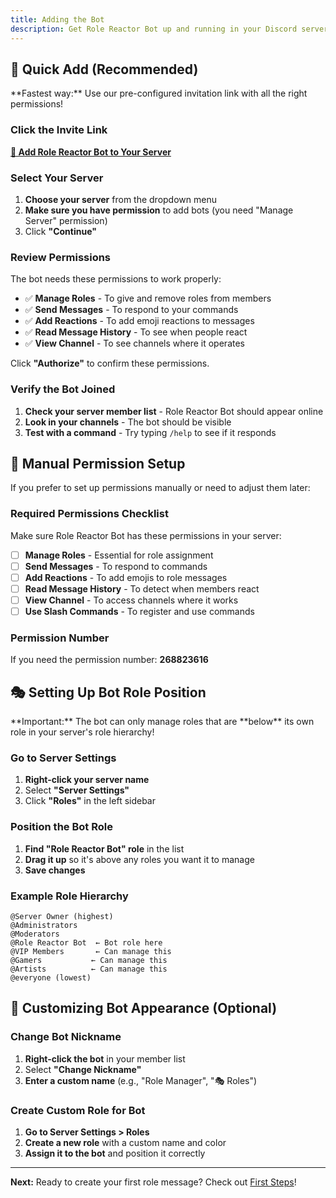 ```yaml
---
title: Adding the Bot
description: Get Role Reactor Bot up and running in your Discord server in just a few clicks
---
```



## 🎯 Quick Add (Recommended)

<Callout type="info">
**Fastest way:** Use our pre-configured invitation link with all the right permissions!
</Callout>

<Steps>
<Step>

### Click the Invite Link

[**🤖 Add Role Reactor Bot to Your Server**](https://discord.com/api/oauth2/authorize?client_id=YOUR_CLIENT_ID&permissions=268823616&scope=bot%20applications.commands)

</Step>
<Step>

### Select Your Server

1. **Choose your server** from the dropdown menu
2. **Make sure you have permission** to add bots (you need "Manage Server" permission)
3. Click **"Continue"**

</Step>
<Step>

### Review Permissions

The bot needs these permissions to work properly:

- ✅ **Manage Roles** - To give and remove roles from members
- ✅ **Send Messages** - To respond to your commands
- ✅ **Add Reactions** - To add emoji reactions to messages
- ✅ **Read Message History** - To see when people react
- ✅ **View Channel** - To see channels where it operates

Click **"Authorize"** to confirm these permissions.

</Step>
<Step>

### Verify the Bot Joined

1. **Check your server member list** - Role Reactor Bot should appear online
2. **Look in your channels** - The bot should be visible
3. **Test with a command** - Try typing `/help` to see if it responds

</Step>
</Steps>

## 🔧 Manual Permission Setup

If you prefer to set up permissions manually or need to adjust them later:

### Required Permissions Checklist

Make sure Role Reactor Bot has these permissions in your server:

- [ ] **Manage Roles** - Essential for role assignment
- [ ] **Send Messages** - To respond to commands
- [ ] **Add Reactions** - To add emojis to role messages
- [ ] **Read Message History** - To detect when members react
- [ ] **View Channel** - To access channels where it works
- [ ] **Use Slash Commands** - To register and use commands

### Permission Number

If you need the permission number: **268823616**

## 🎭 Setting Up Bot Role Position

<Callout type="warn">
**Important:** The bot can only manage roles that are **below** its own role in your server's role hierarchy!
</Callout>

<Steps>
<Step>

### Go to Server Settings

1. **Right-click your server name**
2. Select **"Server Settings"**
3. Click **"Roles"** in the left sidebar

</Step>
<Step>

### Position the Bot Role

1. **Find "Role Reactor Bot" role** in the list
2. **Drag it up** so it's above any roles you want it to manage
3. **Save changes**

</Step>
</Steps>

### Example Role Hierarchy

```
@Server Owner (highest)
@Administrators
@Moderators
@Role Reactor Bot  ← Bot role here
@VIP Members       ← Can manage this
@Gamers           ← Can manage this
@Artists          ← Can manage this
@everyone (lowest)
```

## 🎨 Customizing Bot Appearance (Optional)

### Change Bot Nickname

1. **Right-click the bot** in your member list
2. Select **"Change Nickname"**
3. **Enter a custom name** (e.g., "Role Manager", "🎭 Roles")

### Create Custom Role for Bot

1. **Go to Server Settings > Roles**
2. **Create a new role** with a custom name and color
3. **Assign it to the bot** and position it correctly

---

**Next:** Ready to create your first role message? Check out [First Steps](/docs/getting-started/first-steps)!
